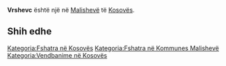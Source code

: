 {{Fshat në 
 | Emri                = Vrshevc
 | EmriAlt                = 
 | NAME_SHORT_FORM=      
 | NAME_GENERIC=      
 | NAME_SORT_NAME_RO=      VRSHEVC
 | FULL_NAME_RO = Vrshevc
 | FULL_NAME_ND_RO=Vrshevc
 | SORT_NAME_RG=VRSHEVC
 | FULL_NAME_RG=Vrshevc
 | FULL_NAME_ND_RG=Vrshevc
 | SRP_NAME_SHORT_FORM=      
 | SRP_NAME_GENERIC=      
 | SRP_NAME_SORT_NAME_RO=      
 | SRP_FULL_NAME_RO = 
 | SRP_FULL_NAME_ND_RO=
 | SRP_SORT_NAME_RG=
 | SRP_FULL_NAME_RG=
 | SRP_FULL_NAME_ND_RG=
 | Emri (Rasa dhanore) = 
 | Figura              = 
 | Shteti              = Kosovo
 | Komuna              = Malishevë
 | Kodi postar         = 
 | Sipërfaqja          = 

 | Popullsia           = 

 | Regj. i popullsisë  = 
 | Dend. e popullsisë  = 
 | Faqja zyrtare       = 
 <!--- Koordinatat ----> 
 | Gjerësia            = 42.522392
 | Gjatësia            = 21.00863
 | Lartësia            = 
}}
'''Vrshevc''' është një [[]] në [[Malishevë]] të [[Kosovës]].

<!-- == Gjeografia == -->
<!-- == Historia == -->
<!-- == Demografia == -->
== Shih edhe ==
{{Komuna Malishevë}}
{{Kosovo-Administrata-Cung}}

[[Kategoria:Fshatra në Kosovës]]
[[Kategoria:Fshatra në Kommunes Malishevë]]
[[Kategoria:Vendbanime në Kosovës]]